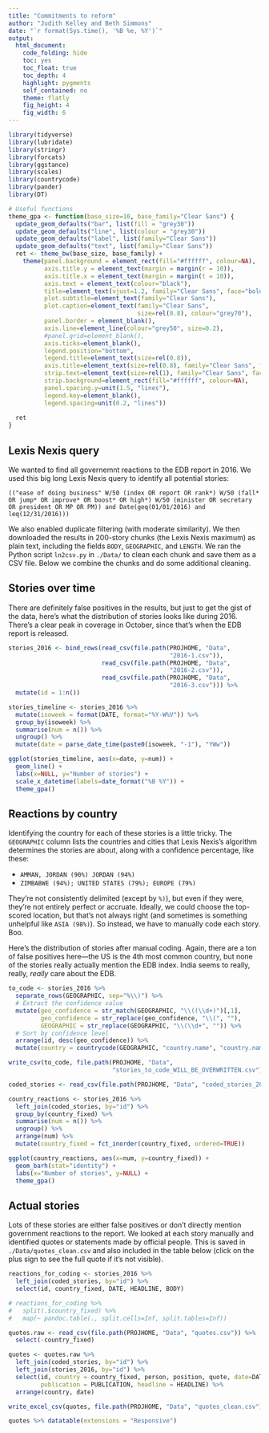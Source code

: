 ```yaml
---
title: "Commitments to reform"
author: "Judith Kelley and Beth Simmons"
date: "`r format(Sys.time(), '%B %e, %Y')`"
output: 
  html_document: 
    code_folding: hide
    toc: yes
    toc_float: true
    toc_depth: 4
    highlight: pygments
    self_contained: no
    theme: flatly
    fig_height: 4
    fig_width: 6
---
```


```r
library(tidyverse)
library(lubridate)
library(stringr)
library(forcats)
library(ggstance)
library(scales)
library(countrycode)
library(pander)
library(DT)

# Useful functions
theme_gpa <- function(base_size=10, base_family="Clear Sans") {
  update_geom_defaults("bar", list(fill = "grey30"))
  update_geom_defaults("line", list(colour = "grey30"))
  update_geom_defaults("label", list(family="Clear Sans"))
  update_geom_defaults("text", list(family="Clear Sans"))
  ret <- theme_bw(base_size, base_family) + 
    theme(panel.background = element_rect(fill="#ffffff", colour=NA),
          axis.title.y = element_text(margin = margin(r = 10)),
          axis.title.x = element_text(margin = margin(t = 10)),
          axis.text = element_text(colour="black"),
          title=element_text(vjust=1.2, family="Clear Sans", face="bold"),
          plot.subtitle=element_text(family="Clear Sans"),
          plot.caption=element_text(family="Clear Sans",
                                    size=rel(0.8), colour="grey70"),
          panel.border = element_blank(), 
          axis.line=element_line(colour="grey50", size=0.2),
          #panel.grid=element_blank(), 
          axis.ticks=element_blank(),
          legend.position="bottom", 
          legend.title=element_text(size=rel(0.8)),
          axis.title=element_text(size=rel(0.8), family="Clear Sans", face="bold"),
          strip.text=element_text(size=rel(1), family="Clear Sans", face="bold"),
          strip.background=element_rect(fill="#ffffff", colour=NA),
          panel.spacing.y=unit(1.5, "lines"),
          legend.key=element_blank(),
          legend.spacing=unit(0.2, "lines"))
  
  ret
}
```

## Lexis Nexis query

We wanted to find all governemnt reactions to the EDB report in 2016. We used this big long Lexis Nexis query to identify all potential stories:

    (("ease of doing business" W/50 (index OR report OR rank*) W/50 (fall* OR jump* OR improve* OR boost* OR high*) W/50 (minister OR secretary OR president OR MP OR PM)) and Date(geq(01/01/2016) and leq(12/31/2016)))

We also enabled duplicate filtering (with moderate similarity). We then downloaded the results in 200-story chunks (the Lexis Nexis maximum) as plain text, including the fields `BODY`, `GEOGRAPHIC`, and `LENGTH`. We ran the Python script `ln2csv.py` in `./Data/` to clean each chunk and save them as a CSV file. Below we combine the chunks and do some additional cleaning.

## Stories over time

There are definitely false positives in the results, but just to get the gist of the data, here's what the distribution of stories looks like during 2016. There's a clear peak in coverage in October, since that's when the EDB report is released.

```r
stories_2016 <- bind_rows(read_csv(file.path(PROJHOME, "Data",
                                             "2016-1.csv")),
                          read_csv(file.path(PROJHOME, "Data",
                                             "2016-2.csv")),
                          read_csv(file.path(PROJHOME, "Data",
                                             "2016-3.csv"))) %>%
  mutate(id = 1:n())
```

```r
stories_timeline <- stories_2016 %>%
  mutate(isoweek = format(DATE, format="%Y-W%V")) %>%
  group_by(isoweek) %>%
  summarise(num = n()) %>%
  ungroup() %>%
  mutate(date = parse_date_time(paste0(isoweek, "-1"), "YWw"))

ggplot(stories_timeline, aes(x=date, y=num)) + 
  geom_line() +
  labs(x=NULL, y="Number of stories") +
  scale_x_datetime(labels=date_format("%B %Y")) +
  theme_gpa()
```

## Reactions by country

Identifying the country for each of these stories is a little tricky. The `GEOGRAPHIC` column lists the countries and cities that Lexis Nexis's algorithm determines the stories are about, along with a confidence percentage, like these:

- `AMMAN, JORDAN (90%) JORDAN (94%)`
- `ZIMBABWE (94%); UNITED STATES (79%); EUROPE (79%)`

They're not consistently delimited (except by `%)`), but even if they were, they're not entirely perfect or accruate. Ideally, we could choose the top-scored location, but that's not always right (and sometimes is something unhelpful like `ASIA (98%)`). So instead, we have to manually code each story. Boo.

Here's the distribution of stories after manual coding. Again, there are a ton of false positives here—the US is the 4th most common country, but none of the stories really actually mention the EDB index. India seems to really, really, *really* care about the EDB.

```r
to_code <- stories_2016 %>%
  separate_rows(GEOGRAPHIC, sep="%\\)") %>%
  # Extract the confidence value
  mutate(geo_confidence = str_match(GEOGRAPHIC, "\\((\\d+)")[,1],
         geo_confidence = str_replace(geo_confidence, "\\(", ""),
         GEOGRAPHIC = str_replace(GEOGRAPHIC, "\\(\\d+", "")) %>%
  # Sort by confidence level
  arrange(id, desc(geo_confidence)) %>%
  mutate(country = countrycode(GEOGRAPHIC, "country.name", "country.name"))

write_csv(to_code, file.path(PROJHOME, "Data",
                             "stories_to_code_WILL_BE_OVERWRITTEN.csv"))
```

```r
coded_stories <- read_csv(file.path(PROJHOME, "Data", "coded_stories_2016.csv"))

country_reactions <- stories_2016 %>%
  left_join(coded_stories, by="id") %>%
  group_by(country_fixed) %>%
  summarise(num = n()) %>%
  ungroup() %>%
  arrange(num) %>%
  mutate(country_fixed = fct_inorder(country_fixed, ordered=TRUE))

ggplot(country_reactions, aes(x=num, y=country_fixed)) + 
  geom_barh(stat="identity") +
  labs(x="Number of stories", y=NULL) +
  theme_gpa()
```

## Actual stories

Lots of these stories are either false positives or don't directly mention government reactions to the report. We looked at each story manually and identified quotes or statements made by official people. This is saved in `./Data/quotes_clean.csv` and also included in the table below (click on the plus sign to see the full quote if it's not visible).

```r
reactions_for_coding <- stories_2016 %>%
  left_join(coded_stories, by="id") %>%
  select(id, country_fixed, DATE, HEADLINE, BODY)

# reactions_for_coding %>%
#   split(.$country_fixed) %>%
#   map(~ pandoc.table(., split.cells=Inf, split.tables=Inf))
```

```r
quotes.raw <- read_csv(file.path(PROJHOME, "Data", "quotes.csv")) %>%
  select(-country_fixed)

quotes <- quotes.raw %>%
  left_join(coded_stories, by="id") %>%
  left_join(stories_2016, by="id") %>%
  select(id, country = country_fixed, person, position, quote, date=DATE, 
         publication = PUBLICATION, headline = HEADLINE) %>%
  arrange(country, date)

write_excel_csv(quotes, file.path(PROJHOME, "Data", "quotes_clean.csv"), na="")
```

```r
quotes %>% datatable(extensions = "Responsive")
```
